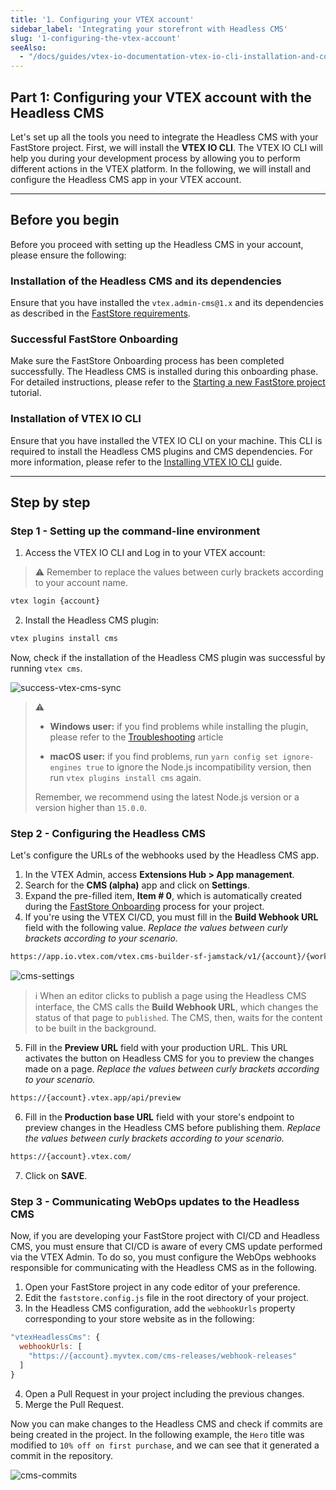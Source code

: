 ```yaml
---
title: '1. Configuring your VTEX account'
sidebar_label: 'Integrating your storefront with Headless CMS'
slug: '1-configuring-the-vtex-account'
seeAlso: 
  - "/docs/guides/vtex-io-documentation-vtex-io-cli-installation-and-command-reference"
---
```


## Part 1: Configuring your VTEX account with the Headless CMS

Let's set up all the tools you need to integrate the Headless CMS with your FastStore project. First, we will install the **VTEX IO CLI**.
The VTEX IO CLI will help you during your development process by allowing you to perform different actions in the VTEX platform. In the following, we will install and configure the Headless CMS app in your VTEX account.

---

## Before you begin

Before you proceed with setting up the Headless CMS in your account, please ensure the following:

<Steps>

### Installation of the Headless CMS and its dependencies

Ensure that you have installed the `vtex.admin-cms@1.x` and its dependencies as described in the [FastStore requirements](/docs/getting-started-requirements#2-ensure-the-headless-cms-and-its-ependencies-are-installed-in-your-account).

### Successful FastStore Onboarding

Make sure the FastStore Onboarding process has been completed successfully. The Headless CMS is installed during this onboarding phase. For detailed instructions, please refer to the [Starting a new FastStore project](/docs/guides/faststore/getting-started-1-faststore-onboarding-onboarding#step-1-setting-up-the-project) tutorial.

### Installation of VTEX IO CLI

Ensure that you have installed the VTEX IO CLI on your machine. This CLI is required to install the Headless CMS plugins and CMS dependencies. For more information, please refer to the [Installing VTEX IO CLI](https://developers.vtex.com/vtex-developer-docs/docs/vtex-io-documentation-vtex-io-cli-install) guide.

</Steps>

---

## Step by step

### Step 1 - Setting up the command-line environment

1. Access the VTEX IO CLI and Log in to your VTEX account:

> ⚠️ Remember to replace the values between curly brackets according to your
  account name.

  ```bash
  vtex login {account}
  ```

2. Install the Headless CMS plugin:

  ```bash
  vtex plugins install cms
  ```

Now, check if the installation of the Headless CMS plugin was successful by running `vtex cms`.

![success-vtex-cms-sync](https://vtexhelp.vtexassets.com/assets/docs/src/faststore-vtex-cms___460365970fb39c94e300b9fbd497e17e.png)

> ⚠️
>
> - **Windows user:** if you find problems while installing the plugin, please refer to the [Troubleshooting](/docs/guides/faststore/error-installing-headless-cms) article
>
> - **macOS user:** if you find problems, run `yarn config set ignore-engines true` to ignore the Node.js incompatibility version, then run `vtex plugins install cms` again.
>
> Remember, we recommend using the latest Node.js version or a version higher than `15.0.0`.

### Step 2 - Configuring the Headless CMS

Let's configure the URLs of the webhooks used by the Headless CMS app.

1. In the VTEX Admin, access **Extensions Hub > App management**.
2. Search for the **CMS (alpha)** app and click on **Settings**.
3. Expand the pre-filled item, **Item # 0**, which is automatically created during the [FastStore Onboarding](/docs/guides/faststore/getting-started-1-faststore-onboarding-overview) process for your project.
4. If you're using the VTEX CI/CD, you must fill in the **Build Webhook URL** field with the following value. _Replace the values between curly brackets according to your scenario._

```sh copy
https://app.io.vtex.com/vtex.cms-builder-sf-jamstack/v1/{account}/{workspace}/build-releases
```

![cms-settings](https://vtexhelp.vtexassets.com/assets/docs/src/cms-alpha-settings___5ec952c685b0e9c70d47378e6718a0d1.png)

> ℹ️ When an editor clicks to publish a page using the Headless CMS interface, the CMS calls the **Build Webhook URL**, which changes the status of that page to `published`. The CMS, then, waits for the content to be built in the background.

5. Fill in the **Preview URL** field with your production URL. This URL activates the button on Headless CMS for you to preview the changes made on a page. _Replace the values between curly brackets according to your scenario._

```sh
https://{account}.vtex.app/api/preview
```

6. Fill in the **Production base URL** field with your store's endpoint to preview changes in the Headless CMS before publishing them. _Replace the values between curly brackets according to your scenario._

```sh
https://{account}.vtex.com/
```

7. Click on **SAVE**.

### Step 3 - Communicating WebOps updates to the Headless CMS

Now, if you are developing your FastStore project with CI/CD and Headless CMS, you must ensure that CI/CD is aware of every CMS update performed via the VTEX Admin. To do so, you must configure the WebOps webhooks responsible for communicating with the Headless CMS as in the following.

1. Open your FastStore project in any code editor of your preference.
2. Edit the `faststore.config.js` file in the root directory of your project.
3. In the Headless CMS configuration, add the `webhookUrls` property corresponding to your store website as in the following:

```js filename="faststore.config.js" copy
"vtexHeadlessCms": {
  webhookUrls: [
    "https://{account}.myvtex.com/cms-releases/webhook-releases"
  ]
}
```

4. Open a Pull Request in your project including the previous changes.
5. Merge the Pull Request.

Now you can make changes to the Headless CMS and check if commits are being created in the project. In the following example, the `Hero` title was modified to `10% off on first purchase`, and we can see that it generated a commit in the repository.

![cms-commits](https://vtexhelp.vtexassets.com/assets/docs/src/cms-example-commits___7bb21be1504033098122feb013667b49.png)
